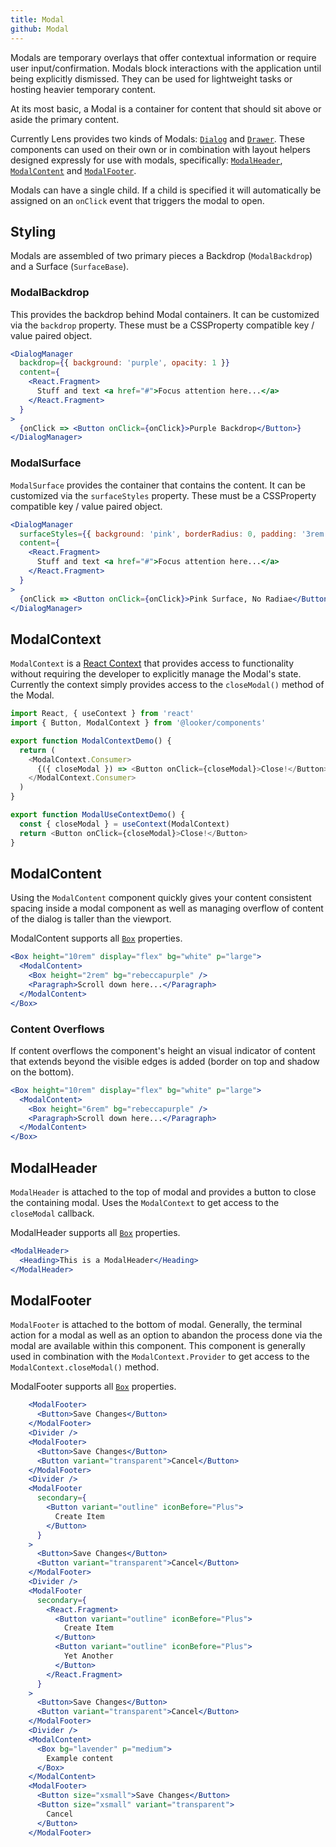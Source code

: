 ```yaml
---
title: Modal
github: Modal
---
```



Modals are temporary overlays that offer contextual information or require user input/confirmation. Modals block interactions with the application until being explicitly dismissed. They can be used for lightweight tasks or hosting heavier temporary content.

At its most basic, a Modal is a container for content that should sit above or aside the primary content.

Currently Lens provides two kinds of Modals: [`Dialog`](/src-documentation-components-dialog) and [`Drawer`](/src-documentation-components-drawer). These components can used on their own or in combination with layout helpers designed expressly for use with modals, specifically: [`ModalHeader`](/#!/ModalHeader), [`ModalContent`](/#!/ModalContent) and [`ModalFooter`](/#!/ModalFooter).

Modals can have a single child. If a child is specified it will automatically be assigned on an `onClick` event that triggers the modal to open.

## Styling

Modals are assembled of two primary pieces a Backdrop (`ModalBackdrop`) and a Surface (`SurfaceBase`).

### ModalBackdrop

This provides the backdrop behind Modal containers. It can be customized via the `backdrop` property. These must be a CSSProperty compatible key / value paired object.

```jsx
<DialogManager
  backdrop={{ background: 'purple', opacity: 1 }}
  content={
    <React.Fragment>
      Stuff and text <a href="#">Focus attention here...</a>
    </React.Fragment>
  }
>
  {onClick => <Button onClick={onClick}>Purple Backdrop</Button>}
</DialogManager>
```

### ModalSurface

`ModalSurface` provides the container that contains the content. It can be customized via the `surfaceStyles` property. These must be a CSSProperty compatible key / value paired object.

```jsx
<DialogManager
  surfaceStyles={{ background: 'pink', borderRadius: 0, padding: '3rem' }}
  content={
    <React.Fragment>
      Stuff and text <a href="#">Focus attention here...</a>
    </React.Fragment>
  }
>
  {onClick => <Button onClick={onClick}>Pink Surface, No Radiae</Button>}
</DialogManager>
```

## ModalContext

`ModalContext` is a [React Context](https://reactjs.org/docs/context.html) that provides access to functionality without requiring the developer to explicitly manage the Modal's state. Currently the context simply provides access to the `closeModal()` method of the Modal.

```js static
import React, { useContext } from 'react'
import { Button, ModalContext } from '@looker/components'

export function ModalContextDemo() {
  return (
    <ModalContext.Consumer>
      {({ closeModal }) => <Button onClick={closeModal}>Close!</Button>}
    </ModalContext.Consumer>
  )
}

export function ModalUseContextDemo() {
  const { closeModal } = useContext(ModalContext)
  return <Button onClick={closeModal}>Close!</Button>
}
```

## ModalContent

<Props of="ModalContent" />

Using the `ModalContent` component quickly gives your content consistent spacing inside a modal component as well as managing overflow of content of the dialog is taller than the viewport.

ModalContent supports all [`Box`](/src-documentation-components-box) properties.

```jsx
<Box height="10rem" display="flex" bg="white" p="large">
  <ModalContent>
    <Box height="2rem" bg="rebeccapurple" />
    <Paragraph>Scroll down here...</Paragraph>
  </ModalContent>
</Box>
```

### Content Overflows

If content overflows the component's height an visual indicator of content that extends beyond the visible edges is added (border on top and shadow on the bottom).

```jsx
<Box height="10rem" display="flex" bg="white" p="large">
  <ModalContent>
    <Box height="6rem" bg="rebeccapurple" />
    <Paragraph>Scroll down here...</Paragraph>
  </ModalContent>
</Box>
```

## ModalHeader

<Props of="ModalHeader" />

`ModalHeader` is attached to the top of modal and provides a button to close the containing modal. Uses the `ModalContext` to get access to the `closeModal` callback.

ModalHeader supports all [`Box`](/src-documentation-components-box) properties.

```jsx
<ModalHeader>
  <Heading>This is a ModalHeader</Heading>
</ModalHeader>
```

## ModalFooter

<Props of="ModalFooter" />

`ModalFooter` is attached to the bottom of modal. Generally, the terminal action for a modal as well as an option to abandon the process done via the modal are available within this component. This component is generally used in combination with the `ModalContext.Provider` to get access to the `ModalContext.closeModal()` method.

ModalFooter supports all [`Box`](/src-documentation-components-box) properties.

```jsx
    <ModalFooter>
      <Button>Save Changes</Button>
    </ModalFooter>
    <Divider />
    <ModalFooter>
      <Button>Save Changes</Button>
      <Button variant="transparent">Cancel</Button>
    </ModalFooter>
    <Divider />
    <ModalFooter
      secondary={
        <Button variant="outline" iconBefore="Plus">
          Create Item
        </Button>
      }
    >
      <Button>Save Changes</Button>
      <Button variant="transparent">Cancel</Button>
    </ModalFooter>
    <Divider />
    <ModalFooter
      secondary={
        <React.Fragment>
          <Button variant="outline" iconBefore="Plus">
            Create Item
          </Button>
          <Button variant="outline" iconBefore="Plus">
            Yet Another
          </Button>
        </React.Fragment>
      }
    >
      <Button>Save Changes</Button>
      <Button variant="transparent">Cancel</Button>
    </ModalFooter>
    <Divider />
    <ModalContent>
      <Box bg="lavender" p="medium">
        Example content
      </Box>
    </ModalContent>
    <ModalFooter>
      <Button size="xsmall">Save Changes</Button>
      <Button size="xsmall" variant="transparent">
        Cancel
      </Button>
    </ModalFooter>
```

